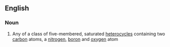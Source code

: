==English==

===Noun===
{{en-noun}}

#{{organic compound}} Any of a class of five-membered, saturated [[heterocycle]]s  containing two [[carbon]] atoms, a [[nitrogen]], [[boron]] and [[oxygen]] atom